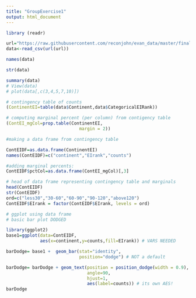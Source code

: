 ```yaml
---
title: "GroupExercise1"
output: html_document
---
```


```r
library (readr)

url="https://raw.githubusercontent.com/reconjohn/evan_data/master/final_data.csv"
data<-read_csv(url(url))
```

```r
names(data)
```

```r
str(data)
```

```r
summary(data)
# View(data)
# plot(data[,c(3,4,5,7,10)])
```

```r
# contingency table of counts
(ContinentEI=table(data$Continent,data$CategoricalEIRank))
```

```r
# computing marginal percent (per column) from contigency table
(ContEI_mgCol=prop.table(ContinentEI,
                            margin = 2))
```

```r
#making a data frame from contingency table

ContEIDF=as.data.frame(ContinentEI)
names(ContEIDF)=c("continent","EIrank","counts")

#adding marginal percents:
ContEIDF$pctCol=as.data.frame(ContEI_mgCol)[,3]

# head of data frame representing contingency table and marginals
head(ContEIDF)
str(ContEIDF)
ord=c("less30","30-60","60-90","90-120","above120")
ContEIDF$EIrank = factor(ContEIDF$EIrank, levels = ord)

```

```r
# ggplot using data frame
# basic bar plot DODGED

library(ggplot2)
base1=ggplot(data=ContEIDF, 
             aes(x=continent,y=counts,fill=EIrank)) # VARS NEEDED

barDodge= base1 +  geom_bar(stat="identity",
                            position="dodge") # NOT a default

barDodge= barDodge + geom_text(position = position_dodge(width = 0.9),
                               angle=90,
                               hjust=1,
                               aes(label=counts)) # its own AES!
barDodge 
```




